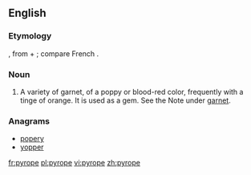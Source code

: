==English==

===Etymology===
{{etyl|la|en}} {{term|pyropus||a kind of red bronze|lang=la}}, from {{etyl|grc|en}} {{term|πῦρ||fire|tr=pyr|lang=grc}} + {{term|ὤψ||eye|tr=ōps|lang=grc}}; compare French {{term|pyrope|lang=fr}}.

===Noun===
{{en-noun|pyropes}}

# {{context|mineralogy|lang=en}} A variety of garnet, of a poppy or blood-red color, frequently with a tinge of orange. It is used as a gem. See the Note under [[garnet]].

===Anagrams===
* [[popery#English|popery]]
* [[yopper#English|yopper]]

[[fr:pyrope]]
[[pl:pyrope]]
[[vi:pyrope]]
[[zh:pyrope]]